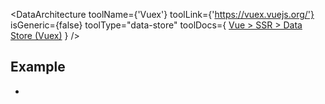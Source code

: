 
<DataArchitecture
  toolName={'Vuex'}
  toolLink={'https://vuex.vuejs.org/'}
  isGeneric={false}
  toolType="data-store"
  toolDocs={
<a href="https://ssr.vuejs.org/guide/data.html#data-store">Vue &gt; SSR &gt; Data Store (Vuex)</a>  }
/>

## Example
 - <Example timestamp="2023.10" repo="brillout/vike-with-vuex" />
